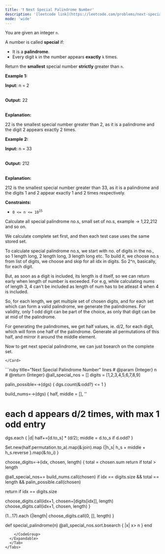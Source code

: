 ```yaml
---
title: '❗️ Next Special Palindrome Number'
description: '[leetcode link](https://leetcode.com/problems/next-special-palindrome-number/description/)'
mode: 'wide'
---
```

<Tabs>
  <Tab title="Question" icon="circle-question" iconType="regular">
    <Card>
      <p>You are given an integer <code>n</code>.</p>  <p>A number is called <strong>special</strong> if:</p>  <ul>  <li>It is a <strong><span data-keyword="palindrome-integer">palindrome</span></strong>.</li>  <li>Every digit <code>k</code> in the number appears <strong>exactly</strong> <code>k</code> times.</li> </ul>  <p>Return the <strong>smallest</strong> special number <strong>strictly </strong>greater than <code>n</code>.</p>   <p><strong class="example">Example 1:</strong></p>  <div class="example-block"> <p><strong>Input:</strong> <span class="example-io">n = 2</span></p>  <p><br/> <strong>Output:</strong> <span class="example-io">22</span></p>  <p><br/> <strong>Explanation:</strong></p>  <p>22 is the smallest special number greater than 2, as it is a palindrome and the digit 2 appears exactly 2 times.</p> </div>  <p><strong class="example">Example 2:</strong></p>  <div class="example-block"> <p><strong>Input:</strong> <span class="example-io">n = 33</span></p>  <p><br/> <strong>Output:</strong> <span class="example-io">212</span></p>  <p><br/> <strong>Explanation:</strong></p>  <p>212 is the smallest special number greater than 33, as it is a palindrome and the digits 1 and 2 appear exactly 1 and 2 times respectively.<br />  </p> </div>   <p><strong>Constraints:</strong></p>  <ul>  <li><code>0 &lt;= n &lt;= 10<sup>15</sup></code></li> </ul> 
    </Card>
  </Tab>
  <Tab title="Solution" icon="lightbulb" iconType="regular" >
    <Card>
      Calculate all special palindrome no.s, small set of no.s, example  -&gt; 1,22,212 and so on.

We calculate complete set first, and then each test case uses the same stored set.

To calculate special palindrome no.s, we start with no. of digits in the no., so 1 length long, 2 length long, 3 length long etc. To build it, we choose no.s from list of digits, we choose and skip for all idx in digits. So 2^n, basically, for each digit.

But, as soon as a digit is included, its length is d itself, so we can return early when length of number is exceeded. For e.g, while calculating nums of length 3, 4 can't be included as length of num has to be atleast 4 when 4 is included. 

So, for each length, we get multiple set of chosen digits, and for each set which can form a valid palindrome, we generate the palindromes. For validity, only 1 odd digit can be part of the choice, as only that digit can be at mid of the palindrome.

For generating the palindromes, we get half values, ie. d/2, for each digit, which will form one half of the palindrome. Generate all permutations of this half, and mirror it around the middle element.

Now to get next special palindrome, we can just bsearch on the complete set.





    </Card>
  <Expandable title="code">
    <CodeGroup dropdown>
```ruby title="Next Special Palindrome Number" lines
# @param {Integer} n
# @return {Integer}
@all_special_nos = []
digits = [1,2,3,4,5,6,7,8,9]

palin_possible=->(dgs) { dgs.count(&:odd?) <= 1 }

build_nums=->(dgs) {
  half, middle = [], ''
  # each d appears d/2 times, with max 1 odd entry
  dgs.each { |d| half+=[d.to_s] * (d/2); middle = d.to_s if d.odd? }
  
  Set.new(half.permutation.to_a).map(&:join).map {|h_s| h_s + middle + h_s.reverse }.map(&:to_i)
}

choose_digits=->(idx, chosen, length) {
  total = chosen.sum
  return if total > length
  
  @all_special_nos+= build_nums.call(chosen) if idx == digits.size && total == length && palin_possible.call(chosen)

  return if idx == digits.size
  
  choose_digits.call(idx+1, chosen+[digits[idx]], length)
  choose_digits.call(idx+1, chosen, length)
}

(1...17).each {|length| choose_digits.call(0, [], length) }

def special_palindrome(n)
  @all_special_nos.sort.bsearch { |x| x> n }
end
```
    </CodeGroup>
  </Expandable>
  </Tab>
</Tabs>